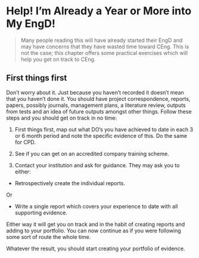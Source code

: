 # Help! I'm Already a Year or More into My EngD!

> Many people reading this will have already started their EngD and may have
concerns that they have wasted time toward CEng. This is not the case; this
chapter offers some practical exercises which will help you get on track to CEng.

## First things first

Don’t worry about it. Just because you haven’t recorded it doesn’t mean that you haven’t 
done it. You should have project correspondence, reports, papers, possibly journals, 
management plans, a literature review, outputs from tests and an idea of future outputs 
amongst other things. Follow these steps and you should get on track in no time:

1. First things first, map out what DO’s you have achieved to date in each 3 or 6 month 
period and note the specific evidence of this. Do the same for CPD.

1. See if you can get on an accredited company training scheme.

1. Contact your institution and ask for guidance. They may ask you to either:
* Retrospectively create the individual reports.

Or

* Write a single report which covers your experience to date with all supporting evidence.

Either way it will get you on track and in the habit of creating reports and adding to your 
portfolio. You can now continue as if you were following some sort of route the whole time.

Whatever the result, you should start creating your portfolio of evidence.